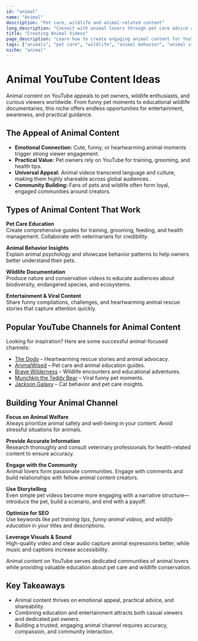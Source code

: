 ```yaml
---
id: "animal"
name: "Animal"
description: "Pet care, wildlife and animal-related content"
long_description: "Connect with animal lovers through pet care advice and wildlife documentation."
title: "Creating Animal Videos"
page_description: "Learn how to create engaging animal content for YouTube—covering pet care, wildlife, and animal behavior."
tags: ["animals", "pet care", "wildlife", "animal behavior", "animal videos", "pet training", "animal channel ideas"]
niche: "animal"
---
```


# Animal YouTube Content Ideas

Animal content on YouTube appeals to pet owners, wildlife enthusiasts, and curious viewers worldwide. From funny pet moments to educational wildlife documentaries, this niche offers endless opportunities for entertainment, awareness, and practical guidance.

## The Appeal of Animal Content

- **Emotional Connection:** Cute, funny, or heartwarming animal moments trigger strong viewer engagement.  
- **Practical Value:** Pet owners rely on YouTube for training, grooming, and health tips.  
- **Universal Appeal:** Animal videos transcend language and culture, making them highly shareable across global audiences.  
- **Community Building:** Fans of pets and wildlife often form loyal, engaged communities around creators.  

## Types of Animal Content That Work

**Pet Care Education**  
Create comprehensive guides for training, grooming, feeding, and health management. Collaborate with veterinarians for credibility.  

**Animal Behavior Insights**  
Explain animal psychology and showcase behavior patterns to help owners better understand their pets.  

**Wildlife Documentation**  
Produce nature and conservation videos to educate audiences about biodiversity, endangered species, and ecosystems.  

**Entertainment & Viral Content**  
Share funny compilations, challenges, and heartwarming animal rescue stories that capture attention quickly.  

## Popular YouTube Channels for Animal Content

Looking for inspiration? Here are some successful animal-focused channels:  
- [The Dodo](https://www.youtube.com/@thedodo) – Heartwarming rescue stories and animal advocacy.  
- [AnimalWised](https://www.youtube.com/@AnimalWised) – Pet care and animal education guides.  
- [Brave Wilderness](https://www.youtube.com/@BraveWilderness) – Wildlife encounters and educational adventures.  
- [Munchkin the Teddy Bear](https://www.youtube.com/@MunchkinTheTeddyBear) – Viral funny pet moments.  
- [Jackson Galaxy](https://www.youtube.com/@jacksongalaxy) – Cat behavior and pet care insights.  

## Building Your Animal Channel

**Focus on Animal Welfare**  
Always prioritize animal safety and well-being in your content. Avoid stressful situations for animals.

**Provide Accurate Information**  
Research thoroughly and consult veterinary professionals for health-related content to ensure accuracy.

**Engage with the Community**  
Animal lovers form passionate communities. Engage with comments and build relationships with fellow animal content creators.

**Use Storytelling**  
Even simple pet videos become more engaging with a narrative structure—introduce the pet, build a scenario, and end with a payoff.  

**Optimize for SEO**  
Use keywords like *pet training tips*, *funny animal videos*, and *wildlife education* in your titles and descriptions.  

**Leverage Visuals & Sound**  
High-quality video and clear audio capture animal expressions better, while music and captions increase accessibility.  

Animal content on YouTube serves dedicated communities of animal lovers while providing valuable education about pet care and wildlife conservation.

## Key Takeaways

- Animal content thrives on emotional appeal, practical advice, and shareability.  
- Combining education and entertainment attracts both casual viewers and dedicated pet owners.  
- Building a trusted, engaging animal channel requires accuracy, compassion, and community interaction.  
